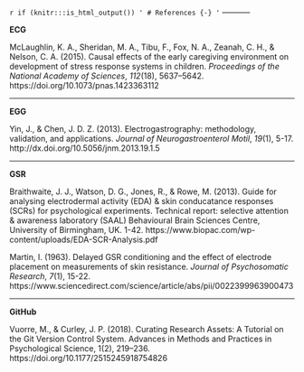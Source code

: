 `r if (knitr:::is_html_output()) '
# References {-}
'`
-----------

**ECG**

McLaughlin, K. A., Sheridan, M. A., Tibu, F., Fox, N. A., Zeanah, C. H., & Nelson, C. A. (2015). Causal      effects of the early caregiving environment on development of stress response systems in children.      *Proceedings of the National Academy of Sciences*, *112*(18), 5637–5642.  
     https://doi.org/10.1073/pnas.1423363112

------------

**EGG**

Yin, J., & Chen, J. D. Z. (2013). Electrogastrography: methodology, validation, and applications.           *Journal of Neurogastroenterol Motil*, *19*(1), 5-17. http://dx.doi.org/10.5056/jnm.2013.19.1.5

--------------

**GSR**

Braithwaite, J. J., Watson, D. G., Jones, R., & Rowe, M. (2013). Guide for analysing electrodermal          activity (EDA) & skin conducatance responses (SCRs) for psychological experiments. Technical           report: selective attention & awareness laboratory (SAAL) Behavioural Brain Sciences Centre,           University of Birmingham, UK. 1-42. https://www.biopac.com/wp-content/uploads/EDA-SCR-Analysis.pdf

Martin, I. (1963). Delayed GSR conditioning and the effect of electrode placement on measurements of        skin resistance. *Journal of Psychosomatic Research*, *7*(1), 15-22.       
     https://www.sciencedirect.com/science/article/abs/pii/0022399963900473

--------------

**GitHub**

Vuorre, M., & Curley, J. P. (2018). Curating Research Assets: A Tutorial on the Git Version Control System. Advances in Methods and Practices in Psychological Science, 1(2), 219–236. https://doi.org/10.1177/2515245918754826
